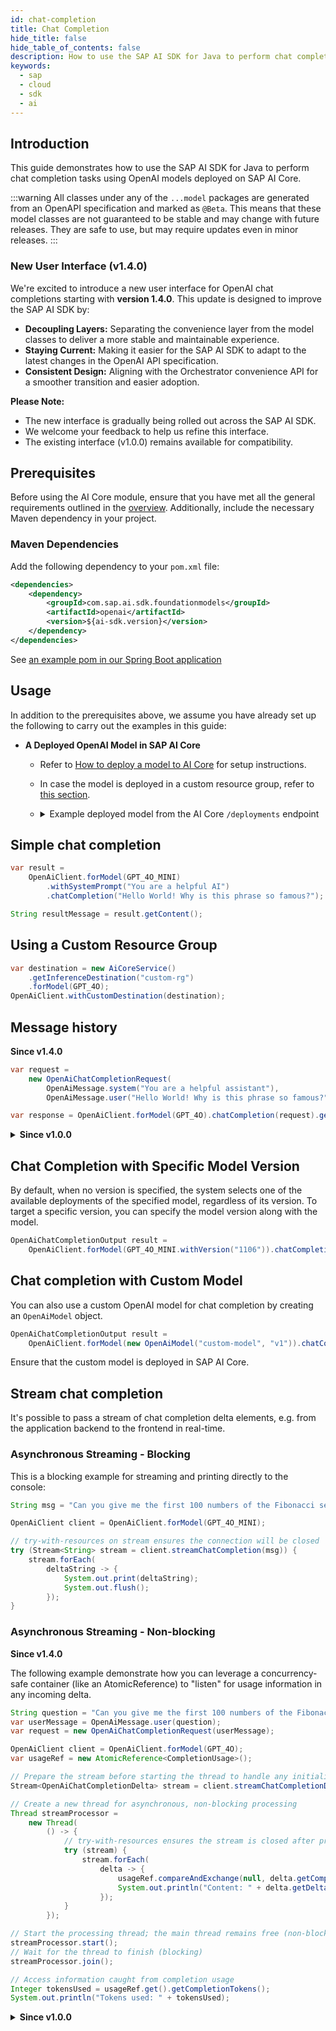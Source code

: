```yaml
---
id: chat-completion
title: Chat Completion
hide_title: false
hide_table_of_contents: false
description: How to use the SAP AI SDK for Java to perform chat completion tasks using OpenAI models deployed on SAP AI Core.
keywords:
  - sap
  - cloud
  - sdk
  - ai
---
```


## Introduction

This guide demonstrates how to use the SAP AI SDK for Java to perform chat completion tasks using OpenAI models deployed on SAP AI Core.

:::warning
All classes under any of the `...model` packages are generated from an OpenAPI specification and marked as `@Beta`.
This means that these model classes are not guaranteed to be stable and may change with future releases.
They are safe to use, but may require updates even in minor releases.
:::

### New User Interface (v1.4.0)

We're excited to introduce a new user interface for OpenAI chat completions starting with **version 1.4.0**. This update is designed to improve the SAP AI SDK by:

- **Decoupling Layers:** Separating the convenience layer from the model classes to deliver a more stable and maintainable experience.
- **Staying Current:** Making it easier for the SAP AI SDK to adapt to the latest changes in the OpenAI API specification.
- **Consistent Design:** Aligning with the Orchestrator convenience API for a smoother transition and easier adoption.

**Please Note:**

- The new interface is gradually being rolled out across the SAP AI SDK.
- We welcome your feedback to help us refine this interface.
- The existing interface (v1.0.0) remains available for compatibility.

## Prerequisites

Before using the AI Core module, ensure that you have met all the general requirements outlined in the [overview](../../overview-cloud-sdk-for-ai-java#general-requirements).
Additionally, include the necessary Maven dependency in your project.

### Maven Dependencies

Add the following dependency to your `pom.xml` file:

```xml
<dependencies>
    <dependency>
        <groupId>com.sap.ai.sdk.foundationmodels</groupId>
        <artifactId>openai</artifactId>
        <version>${ai-sdk.version}</version>
    </dependency>
</dependencies>
```

See [an example pom in our Spring Boot application](https://github.com/SAP/ai-sdk-java/tree/main/sample-code/spring-app/pom.xml)

## Usage

In addition to the prerequisites above, we assume you have already set up the following to carry out the examples in this guide:

<!-- prettier-ignore-start-->

- **A Deployed OpenAI Model in SAP AI Core**

  - Refer
    to [How to deploy a model to AI Core](https://help.sap.com/docs/sap-ai-core/sap-ai-core-service-guide/create-deployment-for-generative-ai-model-in-sap-ai-core)
    for setup instructions.
  - In case the model is deployed in a custom resource group, refer to [this section](#using-a-custom-resource-group).
  - <details>
    <summary>Example deployed model from the AI Core <code>/deployments</code> endpoint</summary>

    ```json
    {
      "id": "d123456abcdefg",
      "deploymentUrl": "https://api.ai.region.aws.ml.hana.ondemand.com/v2/inference/deployments/d123456abcdefg",
      "configurationId": "12345-123-123-123-123456abcdefg",
      "configurationName": "gpt-4o-mini",
      "scenarioId": "foundation-models",
      "status": "RUNNING",
      "statusMessage": null,
      "targetStatus": "RUNNING",
      "lastOperation": "CREATE",
      "latestRunningConfigurationId": "12345-123-123-123-123456abcdefg",
      "ttl": null,
      "details": {
        "scaling": {
          "backendDetails": {}
        },
        "resources": {
          "backendDetails": {
            "model": {
              "name": "gpt-4o-mini",
              "version": "latest"
            }
          }
        }
      },
      "createdAt": "2024-07-03T12:44:22Z",
      "modifiedAt": "2024-07-16T12:44:19Z",
      "submissionTime": "2024-07-03T12:44:51Z",
      "startTime": "2024-07-03T12:45:56Z",
      "completionTime": null
    }
    ```

    </details>

<!-- prettier-ignore-end-->

## Simple chat completion

```java
var result =
    OpenAiClient.forModel(GPT_4O_MINI)
        .withSystemPrompt("You are a helpful AI")
        .chatCompletion("Hello World! Why is this phrase so famous?");

String resultMessage = result.getContent();
```

## Using a Custom Resource Group

```java
var destination = new AiCoreService()
    .getInferenceDestination("custom-rg")
    .forModel(GPT_4O);
OpenAiClient.withCustomDestination(destination);
```

## Message history

**Since v1.4.0**

```java
var request =
    new OpenAiChatCompletionRequest(
        OpenAiMessage.system("You are a helpful assistant"),
        OpenAiMessage.user("Hello World! Why is this phrase so famous?"));

var response = OpenAiClient.forModel(GPT_4O).chatCompletion(request).getContent();
```

<details>
<summary><b>Since v1.0.0</b></summary>

```java
var systemMessage =
    new OpenAiChatSystemMessage().setContent("You are a helpful assistant");
var userMessage =
    new OpenAiChatUserMessage().addText("Hello World! Why is this phrase so famous?");
var request =
    new OpenAiChatCompletionParameters().addMessages(systemMessage, userMessage);

var result = OpenAiClient.forModel(GPT_4O_MINI).chatCompletion(request);

String resultMessage = result.getContent();
```

See [an example in our Spring Boot application](https://github.com/SAP/ai-sdk-java/tree/main/sample-code/spring-app/src/main/java/com/sap/ai/sdk/app/services/OpenAiService.java)

</details>

## Chat Completion with Specific Model Version

By default, when no version is specified, the system selects one of the available deployments of the specified model, regardless of its version.
To target a specific version, you can specify the model version along with the model.

```java
OpenAiChatCompletionOutput result =
    OpenAiClient.forModel(GPT_4O_MINI.withVersion("1106")).chatCompletion(request);
```

## Chat completion with Custom Model

You can also use a custom OpenAI model for chat completion by creating an `OpenAiModel` object.

```java
OpenAiChatCompletionOutput result =
    OpenAiClient.forModel(new OpenAiModel("custom-model", "v1")).chatCompletion(request);
```

Ensure that the custom model is deployed in SAP AI Core.

## Stream chat completion

It's possible to pass a stream of chat completion delta elements, e.g. from the application backend to the frontend in real-time.

### Asynchronous Streaming - Blocking

This is a blocking example for streaming and printing directly to the console:

```java
String msg = "Can you give me the first 100 numbers of the Fibonacci sequence?";

OpenAiClient client = OpenAiClient.forModel(GPT_4O_MINI);

// try-with-resources on stream ensures the connection will be closed
try (Stream<String> stream = client.streamChatCompletion(msg)) {
    stream.forEach(
        deltaString -> {
            System.out.print(deltaString);
            System.out.flush();
        });
}
```

### Asynchronous Streaming - Non-blocking

**Since v1.4.0**

The following example demonstrate how you can leverage a concurrency-safe container (like an AtomicReference) to "listen" for usage information in any incoming delta.

```java
String question = "Can you give me the first 100 numbers of the Fibonacci sequence?";
var userMessage = OpenAiMessage.user(question);
var request = new OpenAiChatCompletionRequest(userMessage);

OpenAiClient client = OpenAiClient.forModel(GPT_4O);
var usageRef = new AtomicReference<CompletionUsage>();

// Prepare the stream before starting the thread to handle any initialization exceptions
Stream<OpenAiChatCompletionDelta> stream = client.streamChatCompletionDeltas(request);

// Create a new thread for asynchronous, non-blocking processing
Thread streamProcessor =
    new Thread(
        () -> {
            // try-with-resources ensures the stream is closed after processing
            try (stream) {
                stream.forEach(
                    delta -> {
                        usageRef.compareAndExchange(null, delta.getCompletionUsage());
                        System.out.println("Content: " + delta.getDeltaContent());
                    });
            }
        });

// Start the processing thread; the main thread remains free (non-blocking)
streamProcessor.start();
// Wait for the thread to finish (blocking)
streamProcessor.join();

// Access information caught from completion usage
Integer tokensUsed = usageRef.get().getCompletionTokens();
System.out.println("Tokens used: " + tokensUsed);
```

<details>
<summary><b>Since v1.0.0</b></summary>

The following example is non-blocking and demonstrates how to aggregate the complete response.
Any asynchronous library can be used, such as the classic Thread API.

```java
var question = "Can you give me the first 100 numbers of the Fibonacci sequence?";

var userMessage =
    new OpenAiChatMessage.OpenAiChatUserMessage().addText(question);
var requestParameters =
    new OpenAiChatCompletionParameters().addMessages(userMessage);

var client = OpenAiClient.forModel(GPT_4O_MINI);
var totalOutput = new OpenAiChatCompletionOutput();

// Prepare the stream before starting the thread to handle any initialization exceptions
Stream<OpenAiChatCompletionDelta> stream =
    client.streamChatCompletionDeltas(requestParameters);

var streamProcessor =
    new Thread(
        () -> {
          // try-with-resources ensures the stream is closed after processing
          try (stream) {
            stream.peek(totalOutput::addDelta).forEach(System.out::println);
          }
        });

streamProcessor.start(); // Start processing in a separate thread (non-blocking)
streamProcessor.join(); // Wait for the thread to finish (blocking)

// Access aggregated information from total output
Integer tokensUsed = totalOutput.getUsage().getCompletionTokens();
System.out.println("Tokens used: " + tokensUsed);
```

Please find [an example in our Spring Boot application](https://github.com/SAP/ai-sdk-java/tree/main/sample-code/spring-app/src/main/java/com/sap/ai/sdk/app/services/OpenAiService.java). It shows the usage of Spring
Boot's `ResponseBodyEmitter` to stream the chat completion delta messages to the frontend in real-time.

</details>
